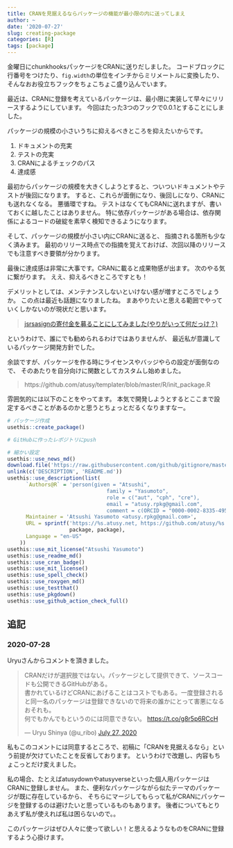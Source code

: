 ```yaml
---
title: CRANを見据えるならパッケージの機能が最小限の内に送ってしまえ
author: ~
date: '2020-07-27'
slug: creating-package
categories: [R]
tags: [package]
---
```


金曜日にchunkhooksパッケージをCRANに送りだしました。
コードブロックに行番号をつけたり、`fig.width`の単位をインチからミリメートルに変換したり、そんなおお役立ちフックをちょこちょこ盛り込んでいます。

最近は、CRANに登録を考えているパッケージは、最小限に実装して早々にリリースするようにしています。
今回はたった3つのフックで0.0.1とすることにしました。

パッケージの規模の小さいうちに抑えるべきところを抑えたいからです。

1. ドキュメントの充実
2. テストの充実
3. CRANによるチェックのパス
4. 達成感

最初からパッケージの規模を大きくしようとすると、ついついドキュメントやテストが後回になります。
すると、これらが面倒になり、後回しになり、CRANにも送れなくなる。
悪循環ですね。
テストはなくてもCRANに送れますが、書いておくに越したことはありません。
特に依存パッケージがある場合は、依存関係によるコードの破綻を素早く検知できるようになります。

そして、パッケージの規模が小さい内にCRANに送ると、
指摘される箇所も少なく済みます。
最初のリリース時点での指摘を覚えておけば、次回以降のリリースでも注意すべき要領が分かります。

最後に達成感は非常に大事です。CRANに載ると成果物感が出ます。
次のやる気に繋がります。
ええ、抑えるべきところですとも！

デメリットとしては、メンテナンスしないといけない感が増すところでしょうか。
この点は最近も話題になりましたね。
まあやりたいと思える範囲でやっていくしかないのが現状だと思います。

> [jsrsasignの寄付金を募ることにしてみました(やりがいって何だっけ？)](http://blog.livedoor.jp/k_urushima/archives/1865811.html)

というわけで、誰にでも勧められるわけではありませんが、
最近私が意識しているパッケージ開発方針でした。

余談ですが、パッケージを作る時にライセンスやバッジやらの設定が面倒なので、
そのあたりを自分向けに関数としてカスタムし始めました。

> https://github.com/atusy/templater/blob/master/R/init_package.R

雰囲気的には以下のことをやってます。
本気で開発しようとするとここまで設定するべきことがあるのかと思うとちょっとだるくなりますなー。

```r
# パッケージ作成
usethis::create_package()

# GitHubに作ったレポジトリにpush

# 細かい設定
usethis::use_news_md()
download.file('https://raw.githubusercontent.com/github/gitignore/master/R.gitignore', '.gitignore')
unlink(c('DESCRIPTION', 'README.md'))
usethis::use_description(list(
      `Authors@R` = 'person(given = "Atsushi",
                                family = "Yasumoto",
                                role = c("aut", "cph", "cre"),
                                email = "atusy.rpkg@gmail.com",
                                comment = c(ORCID = "0000-0002-8335-495X"))',
      Maintainer = 'Atsushi Yasumoto <atusy.rpkg@gmail.com>',
      URL = sprintf('https://%s.atusy.net, https://github.com/atusy/%s',
                    package, package),
      Language = "en-US"
    ))
usethis::use_mit_license("Atsushi Yasumoto")
usethis::use_readme_md()
usethis::use_cran_badge()
usethis::use_mit_license()
usethis::use_spell_check()
usethis::use_roxygen_md()
usethis::use_testthat()
usethis::use_pkgdown()
usethis::use_github_action_check_full()
```

## 追記

### 2020-07-28

Uryuさんからコメントを頂きました。

```{=html}
<blockquote class="twitter-tweet" data-partner="tweetdeck"><p lang="ja" dir="ltr">CRANだけが選択肢ではない。パッケージとして提供できて、ソースコードも公開できるGitHubがある。<br>書かれているけどCRANにあげることはコストでもある。一度登録されると同一名のパッケージは登録できないので将来の誰かにとって害悪になるおそれも。<br>何でもかんでもというのには同意できない。 <a href="https://t.co/g8r5p6RCcH">https://t.co/g8r5p6RCcH</a></p>&mdash; Uryu Shinya (@u_ribo) <a href="https://twitter.com/u_ribo/status/1287739335979098112?ref_src=twsrc%5Etfw">July 27, 2020</a></blockquote>
<script async src="https://platform.twitter.com/widgets.js" charset="utf-8"></script>
```

私もこのコメントには同意するところで、初稿に「CRANを見据えるなら」という前提が欠けていたことを反省しております。
というわけで改題し、内容もちょこっとだけ変えました。

私の場合、たとえばatusydownやatusyverseといった個人用パッケージはCRANに登録しません。
また、便利なパッケージながら似たテーマのパッケージが既に存在しているから、
そちらにマージしてもらって私がCRANにパッケージを登録するのは避けたいと思っているものもあります。
後者についてもとりあえず私が使えれば私は困らないので。。

このパッケージはぜひ人々に使って欲しい！と思えるようなものをCRANに登録するよう心掛けます。